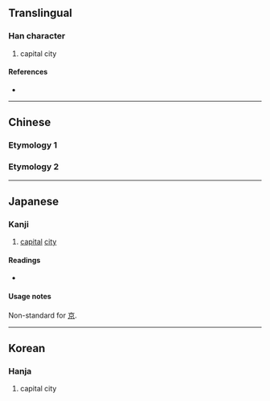{{character info/new}}
{{also|京}}
==Translingual==

===Han character===
{{Han char|rn=8|rad=亠|as=07|sn=9|four=0090.6|canj=YAF|ids=⿱亠⿱日小}}

# capital city

====References====
* {{Han ref|kx=0089.070|dkj=00307|dj=0188.120|hdz=10285.040|uh=4EB0|ud=20144}}

----

==Chinese==
===Etymology 1===
{{zh-see|京|v}}

===Etymology 2===
{{zh-see|原|v}}

----

==Japanese==
{{ja-see-also|京}}

===Kanji===
{{ja-kanji|grade=uc|rs=亠07}}

# [[capital]] [[city]]

====Readings====
* {{ja-readings|on=[[けい]] (''kei''), [[きょう]] (''kyō''), [[きん]] (''kin'')|kun=[[みやこ]] (''miyako'')}}

{{ja-kref
|jis=5037
|ku=4823
|shift=98B5
|euc=D0B7
|freq=''not ranked''
|nelson=299
|newnelson=94
|halpern=''not listed''
|kld=''not listed''
|heisig=''not listed''
|tuttle=2j6.3
}}

====Usage notes====
Non-standard for [[京]].

----

==Korean==

===Hanja===
{{ko-hanja|hangeul=경|rv=gyeong|mr=kyŏng}}

# capital city